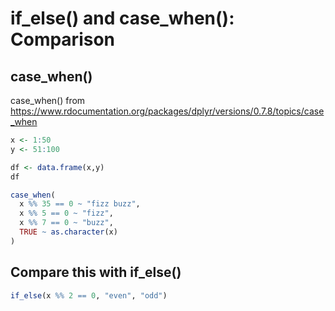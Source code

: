 # if_else() and case_when(): Comparison

## case_when()

case_when() from <https://www.rdocumentation.org/packages/dplyr/versions/0.7.8/topics/case_when>

```r
x <- 1:50
y <- 51:100

df <- data.frame(x,y)
df

case_when(
  x %% 35 == 0 ~ "fizz buzz",
  x %% 5 == 0 ~ "fizz",
  x %% 7 == 0 ~ "buzz",
  TRUE ~ as.character(x)
)
```


## Compare this with if_else()
```r
if_else(x %% 2 == 0, "even", "odd")
```




